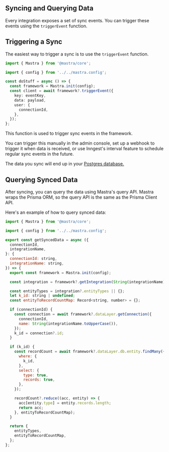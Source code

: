 ## Syncing and Querying Data

Every integration exposes a set of sync events. You can trigger these events using the `triggerEvent` function.

## Triggering a Sync

The easiest way to trigger a sync is to use the `triggerEvent` function.

```ts
import { Mastra } from '@mastra/core';

import { config } from '../../mastra.config';

const doStuff = async () => {
  const framework = Mastra.init(config);
  const client = await framework?.triggerEvent({
    key: eventKey,
    data: payload,
    user: {
      connectionId,
    },
  });
};
```

This function is used to trigger sync events in the framework.

You can trigger this manually in the admin console, set up a webhook to trigger it when data is received, or use Inngest's interval feature to schedule regular sync events in the future.

The data you sync will end up in your [Postgres database.](../reference/db-storage.md)

## Querying Synced Data

After syncing, you can query the data using Mastra's query API. Mastra wraps the Prisma ORM, so the query API is the same as the Prisma Client API.

Here's an example of how to query synced data:

```js
import { Mastra } from '@mastra/core';

import { config } from '../../mastra.config';

export const getSyncedData = async ({
  connectionId,
  integrationName,
}: {
  connectionId: string,
  integrationName: string,
}) => {
  export const framework = Mastra.init(config);

  const integration = framework?.getIntegration(String(integrationName).toUpperCase());

  const entityTypes = integration?.entityTypes || {};
  let k_id: string | undefined;
  const entityToRecordCountMap: Record<string, number> = {};

  if (connectionId) {
    const connection = await framework?.dataLayer.getConnection({
      connectionId,
      name: String(integrationName.toUpperCase()),
    });
    k_id = connection?.id;
  }

  if (k_id) {
    const recordCount = await framework?.dataLayer.db.entity.findMany({
      where: {
        k_id,
      },
      select: {
        type: true,
        records: true,
      },
    });

    recordCount?.reduce((acc, entity) => {
      acc[entity.type] = entity.records.length;
      return acc;
    }, entityToRecordCountMap);
  }

  return {
    entityTypes,
    entityToRecordCountMap,
  };
};
```
